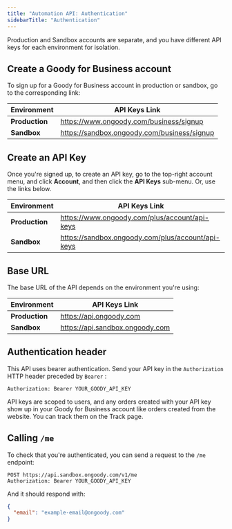 ```yaml
---
title: "Automation API: Authentication"
sidebarTitle: "Authentication"
---
```


Production and Sandbox accounts are separate, and you have different API keys for each environment for isolation.

## Create a Goody for Business account

To sign up for a Goody for Business account in production or sandbox, go to the corresponding link:

| Environment    | API Keys Link                               |
| -------------- | ------------------------------------------- |
| **Production** | https://www.ongoody.com/business/signup     |
| **Sandbox**    | https://sandbox.ongoody.com/business/signup |

## Create an API Key

Once you're signed up, to create an API key, go to the top-right account menu, and click **Account**, and then click the **API Keys** sub-menu. Or, use the links below.

| Environment    | API Keys Link                                     |
| -------------- | ------------------------------------------------- |
| **Production** | https://www.ongoody.com/plus/account/api-keys     |
| **Sandbox**    | https://sandbox.ongoody.com/plus/account/api-keys |

## Base URL

The base URL of the API depends on the environment you're using:

| Environment    | API Keys Link                   |
| -------------- | ------------------------------- |
| **Production** | https://api.ongoody.com         |
| **Sandbox**    | https://api.sandbox.ongoody.com |

## Authentication header

This API uses bearer authentication. Send your API key in the `Authorization` HTTP header preceded by `Bearer` :

```
Authorization: Bearer YOUR_GOODY_API_KEY
```

API keys are scoped to users, and any orders created with your API key show up in your Goody for Business account like orders created from the website. You can track them on the Track page.

## Calling `/me`

To check that you're authenticated, you can send a request to the `/me` endpoint:

```
POST https://api.sandbox.ongoody.com/v1/me
Authorization: Bearer YOUR_GOODY_API_KEY
```

And it should respond with:

```json
{
  "email": "example-email@ongoody.com"
}
```
